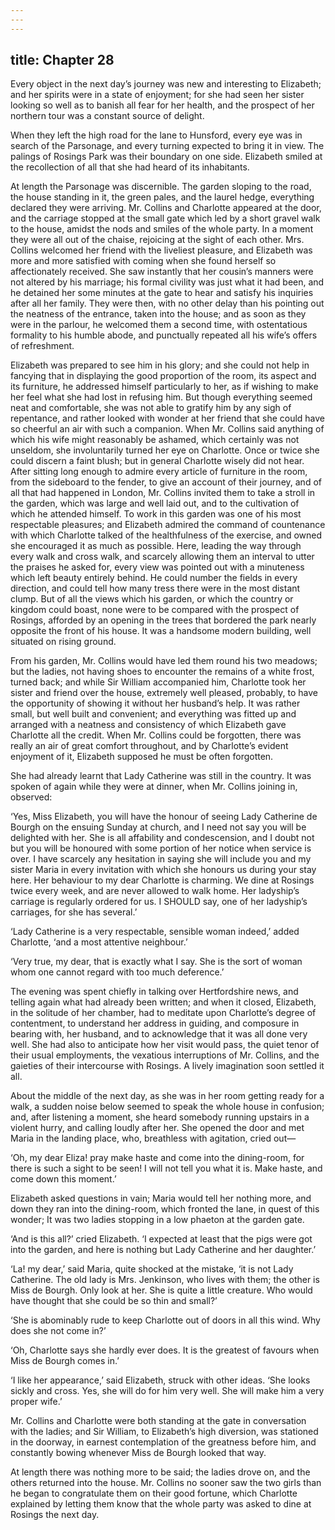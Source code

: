 ```yaml
---
---
---
```

title: Chapter 28
---

Every object in the next day’s journey was new and interesting to Elizabeth; and her spirits were in a state of enjoyment; for she had seen her sister looking so well as to banish all fear for her health, and the prospect of her northern tour was a constant source of delight.

When they left the high road for the lane to Hunsford, every eye was in search of the Parsonage, and every turning expected to bring it in view. The palings of Rosings Park was their boundary on one side. Elizabeth smiled at the recollection of all that she had heard of its inhabitants.

At length the Parsonage was discernible. The garden sloping to the road, the house standing in it, the green pales, and the laurel hedge, everything declared they were arriving. Mr. Collins and Charlotte appeared at the door, and the carriage stopped at the small gate which led by a short gravel walk to the house, amidst the nods and smiles of the whole party. In a moment they were all out of the chaise, rejoicing at the sight of each other. Mrs. Collins welcomed her friend with the liveliest pleasure, and Elizabeth was more and more satisfied with coming when she found herself so affectionately received. She saw instantly that her cousin’s manners were not altered by his marriage; his formal civility was just what it had been, and he detained her some minutes at the gate to hear and satisfy his inquiries after all her family. They were then, with no other delay than his pointing out the neatness of the entrance, taken into the house; and as soon as they were in the parlour, he welcomed them a second time, with ostentatious formality to his humble abode, and punctually repeated all his wife’s offers of refreshment.

Elizabeth was prepared to see him in his glory; and she could not help in fancying that in displaying the good proportion of the room, its aspect and its furniture, he addressed himself particularly to her, as if wishing to make her feel what she had lost in refusing him. But though everything seemed neat and comfortable, she was not able to gratify him by any sigh of repentance, and rather looked with wonder at her friend that she could have so cheerful an air with such a companion. When Mr. Collins said anything of which his wife might reasonably be ashamed, which certainly was not unseldom, she involuntarily turned her eye on Charlotte. Once or twice she could discern a faint blush; but in general Charlotte wisely did not hear. After sitting long enough to admire every article of furniture in the room, from the sideboard to the fender, to give an account of their journey, and of all that had happened in London, Mr. Collins invited them to take a stroll in the garden, which was large and well laid out, and to the cultivation of which he attended himself. To work in this garden was one of his most respectable pleasures; and Elizabeth admired the command of countenance with which Charlotte talked of the healthfulness of the exercise, and owned she encouraged it as much as possible. Here, leading the way through every walk and cross walk, and scarcely allowing them an interval to utter the praises he asked for, every view was pointed out with a minuteness which left beauty entirely behind. He could number the fields in every direction, and could tell how many tress there were in the most distant clump. But of all the views which his garden, or which the country or kingdom could boast, none were to be compared with the prospect of Rosings, afforded by an opening in the trees that bordered the park nearly opposite the front of his house. It was a handsome modern building, well situated on rising ground.

From his garden, Mr. Collins would have led them round his two meadows; but the ladies, not having shoes to encounter the remains of a white frost, turned back; and while Sir William accompanied him, Charlotte took her sister and friend over the house, extremely well pleased, probably, to have the opportunity of showing it without her husband’s help. It was rather small, but well built and convenient; and everything was fitted up and arranged with a neatness and consistency of which Elizabeth gave Charlotte all the credit. When Mr. Collins could be forgotten, there was really an air of great comfort throughout, and by Charlotte’s evident enjoyment of it, Elizabeth supposed he must be often forgotten.

She had already learnt that Lady Catherine was still in the country. It was spoken of again while they were at dinner, when Mr. Collins joining in, observed:

‘Yes, Miss Elizabeth, you will have the honour of seeing Lady Catherine de Bourgh on the ensuing Sunday at church, and I need not say you will be delighted with her. She is all affability and condescension, and I doubt not but you will be honoured with some portion of her notice when service is over. I have scarcely any hesitation in saying she will include you and my sister Maria in every invitation with which she honours us during your stay here. Her behaviour to my dear Charlotte is charming. We dine at Rosings twice every week, and are never allowed to walk home. Her ladyship’s carriage is regularly ordered for us. I SHOULD say, one of her ladyship’s carriages, for she has several.’

‘Lady Catherine is a very respectable, sensible woman indeed,’ added Charlotte, ‘and a most attentive neighbour.’

‘Very true, my dear, that is exactly what I say. She is the sort of woman whom one cannot regard with too much deference.’

The evening was spent chiefly in talking over Hertfordshire news, and telling again what had already been written; and when it closed, Elizabeth, in the solitude of her chamber, had to meditate upon Charlotte’s degree of contentment, to understand her address in guiding, and composure in bearing with, her husband, and to acknowledge that it was all done very well. She had also to anticipate how her visit would pass, the quiet tenor of their usual employments, the vexatious interruptions of Mr. Collins, and the gaieties of their intercourse with Rosings. A lively imagination soon settled it all.

About the middle of the next day, as she was in her room getting ready for a walk, a sudden noise below seemed to speak the whole house in confusion; and, after listening a moment, she heard somebody running upstairs in a violent hurry, and calling loudly after her. She opened the door and met Maria in the landing place, who, breathless with agitation, cried out—

‘Oh, my dear Eliza! pray make haste and come into the dining-room, for there is such a sight to be seen! I will not tell you what it is. Make haste, and come down this moment.’

Elizabeth asked questions in vain; Maria would tell her nothing more, and down they ran into the dining-room, which fronted the lane, in quest of this wonder; It was two ladies stopping in a low phaeton at the garden gate.

‘And is this all?’ cried Elizabeth. ‘I expected at least that the pigs were got into the garden, and here is nothing but Lady Catherine and her daughter.’

‘La! my dear,’ said Maria, quite shocked at the mistake, ‘it is not Lady Catherine. The old lady is Mrs. Jenkinson, who lives with them; the other is Miss de Bourgh. Only look at her. She is quite a little creature. Who would have thought that she could be so thin and small?’

‘She is abominably rude to keep Charlotte out of doors in all this wind. Why does she not come in?’

‘Oh, Charlotte says she hardly ever does. It is the greatest of favours when Miss de Bourgh comes in.’

‘I like her appearance,’ said Elizabeth, struck with other ideas. ‘She looks sickly and cross. Yes, she will do for him very well. She will make him a very proper wife.’

Mr. Collins and Charlotte were both standing at the gate in conversation with the ladies; and Sir William, to Elizabeth’s high diversion, was stationed in the doorway, in earnest contemplation of the greatness before him, and constantly bowing whenever Miss de Bourgh looked that way.

At length there was nothing more to be said; the ladies drove on, and the others returned into the house. Mr. Collins no sooner saw the two girls than he began to congratulate them on their good fortune, which Charlotte explained by letting them know that the whole party was asked to dine at Rosings the next day.